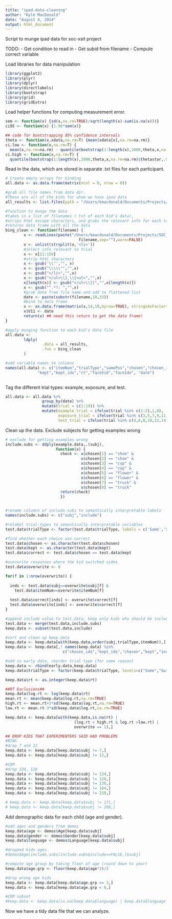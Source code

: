 ```yaml
---
title: "ipad-data-cleaning"
author: "Kyle MacDonald"
date: "August 4, 2014"
output: html_document
---
```


Script to munge ipad data for soc-xsit project

TODO:
- Get condition to read in 
- Get subid from filename
- Compute correct variable 

Load libraries for data manipulation

```r
library(ggplot2)
library(plyr)
library(dplyr)
library(directlabels)
library(bootstrap)
library(grid)
library(gridExtra)
```

Load helper functions for computing measurement error.

```r
sem <- function(x) {sd(x,na.rm=TRUE)/sqrt(length(x)-sum(is.na(x)))}
ci95 <- function(x) {1.96*sem(x)}

## code for bootstrapping 95% confidence intervals
theta <- function(x,xdata,na.rm=T) {mean(xdata[x],na.rm=na.rm)}
ci.low <- function(x,na.rm=T) {
  mean(x,na.rm=na.rm) - quantile(bootstrap(1:length(x),1000,theta,x,na.rm=na.rm)$thetastar,.025,na.rm=na.rm)}
ci.high <- function(x,na.rm=T) {
  quantile(bootstrap(1:length(x),1000,theta,x,na.rm=na.rm)$thetastar,.975,na.rm=na.rm) - mean(x,na.rm=na.rm)}
```

Read in the data, which are stored in separate .txt files for each participant.

```r
# Create empty arrays for binding 
all.data <- as.data.frame(matrix(ncol = 0, nrow = 0))

#grab all file names from data dir. 
#These are all of the kids for whom we have ipad data
all_results <- list.files(path = "/Users/kmacdonald/Documents/Projects/SOC_XSIT/raw_data/child/", pattern = 'results_*', all.files = FALSE);

#function to munge the data
#takes in a list of filenames (.txt of each kid's data), 
#strips html escape characters, and grabs the relevant info for each trial
#returns data frame with all the data
bing_clean <- function(filename) {
        x <- readLines(paste("/Users/kmacdonald/Documents/Projects/SOC_XSIT/raw_data/child/", 
                                filename,sep=""),warn=FALSE)
        x <- unlist(strsplit(x,'<li>'))
        #select info relevant to trial
        x <- x[11:150]
        #strip html characters
        x <- gsub('\\"',"", x)
        x <- gsub("\\\\\"","",x)
        x <- gsub("</li>","",x)
        x <- gsub("</ul>\\},\\{<ul>","",x)
        x[length(x)] <- gsub("</ul>\\}]","",x[length(x)])
        x <- gsub("^.*?: ","",x)
        #grab date from file name and add to flattened list
        date <- paste(substr(filename,18,33))
        #bind to data frame
        x <- as.data.frame(matrix(x,14,10,byrow=TRUE), stringsAsFactors=F)
        x$V11 <- date
        return(x) ## need this return to get the data frame!
}

#apply munging function to each kid's data file
all.data <- 
        ldply(
                .data = all_results,
                .fun = bing_clean
        )

#add variable names to columns
names(all.data) <- c("itemNum","trialType","samePos","chosen","chosen_idx",
              "kept","kept_idx","rt","faceVid","faceIdx", "date")
 
```

Tag the different trial types: example, exposure, and test.

```r
all.data <- all.data %>% 
                group_by(date) %>%
                mutate(trial = c(1:14)) %>%
                mutate(example_trial = ifelse(trial %in% c(1:2),1,0),
                       exposure_trial = ifelse(trial %in% c(3,5,7,9,11,13),1,0),
                       test_trial = ifelse(trial %in% c(4,6,8,10,12,14),1,0))
```

Clean up the data. Exclude subjects for getting examples wrong

```r

# exclude for getting examples wrong
include.subs <- ddply(example.data,.(subj), 
                      function(x) {
                        check <- x$chosen[1] == "shoe" & 
                                 x$chosen[2] == "shoe" & 
                                 x$chosen[3] == "cup" &
                                 x$chosen[4] == "cup" & 
                                 x$chosen[5] == "flower" & 
                                 x$chosen[6] == "flower" & 
                                 x$chosen[7] == "truck" &
                                 x$chosen[8] == "truck" 
                        return(check)
                        })


#rename columns of include.subs to semantically interpretable labels
names(include.subs) <- c("subj","include")

#relabel trial-types to semantically interpretable variables
test.data$trialType <- factor(test.data$trialType, labels = c('Same','Switch'))

#find whether each choice was correct
test.data$chosen <- as.character(test.data$chosen)
test.data$kept <- as.character(test.data$kept)
test.data$correct <- test.data$chosen == test.data$kept

#overwrite responses where the kid switched sides
test.data$overwrite <- 0

for(f in 1:nrow(overwrite)) {
 
  inds <- test.data$subj==overwrite$subj[f] & 
    test.data$itemNum==overwrite$itemNum[f]
  
  test.data$correct[inds] <- overwrite$correct[f]
  test.data$overwrite[inds] <- overwrite$correct[f]
}

#append include value to test.data, keep only kids who should be included
test.data <- merge(test.data,include.subs)
keep.data <- subset(test.data,include)

#sort and clean up keep.data
keep.data <- keep.data[with(keep.data,order(subj,trialType,itemNum)),]
keep.data <- keep.data[,! names(keep.data) %in% 
                         c("chosen_idx","kept_idx","chosen","kept","include")]

#add in early data, reorder trial type (for some reason)
keep.data <- rbind(early.data,keep.data)
keep.data$trialType <- factor(keep.data$trialType, levels=c("Same","Switch"))

keep.data$rt <- as.integer(keep.data$rt)

##RT Exclusions##
keep.data$log.rt <- log(keep.data$rt)
mean.rt <- mean(keep.data$log.rt,na.rm=TRUE)
high.rt <- mean.rt+3*sd(keep.data$log.rt,na.rm=TRUE)
low.rt <- mean.rt-3*sd(keep.data$log.rt,na.rm=TRUE)

keep.data <- keep.data[with(keep.data,is.na(rt) |
                              (log.rt < high.rt & log.rt >low.rt) | 
                              overwrite == 1),]

## DROP KIDS THAT EXPERIMENTERS SAID HAD PROBLEMS
#BING
#drop 7 and 12
keep.data <- keep.data[keep.data$subj != 7,]
keep.data <- keep.data[keep.data$subj != 12,]

#CDM
#drop 124, 128
keep.data <- keep.data[keep.data$subj != 124,]
keep.data <- keep.data[keep.data$subj != 128,]
keep.data <- keep.data[keep.data$subj != 130,]
keep.data <- keep.data[keep.data$subj != 164,]
keep.data <- keep.data[keep.data$subj != 210,]

# keep.data <- keep.data[keep.data$subj != 171,]
# keep.data <- keep.data[keep.data$subj != 200,]
```

Add demographic data for each child (age and gender).

```r

#add ages and genders from demos
keep.data$age <- demos$Age[keep.data$subj]
keep.data$gender <- demos$Gender[keep.data$subj]
keep.data$language <- demos$Language[keep.data$subj]

#dropped kids ages
#demos$Age[include.subs[include.subs$include==FALSE,]$subj]

#compute age group by taking floor of age (round down to year)
keep.data$age.grp <- floor(keep.data$age*2)/2

#drop wrong age kids
keep.data <- keep.data[keep.data$age.grp >= 3,]
keep.data <- keep.data[keep.data$age.grp < 6,]

#CDM subset
#keep.data <- keep.data[is.na(keep.data$language) | keep.data$language >=90,]
```

Now we have a tidy data file that we can analyze. 
